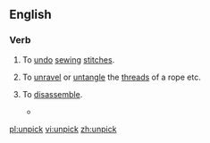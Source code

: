 ==English==

===Verb===
{{en-verb}}

# {{sewing}} To [[undo]] [[sewing]] [[stitch]]es.
# To [[unravel]] or [[untangle]] the [[thread]]s of a rope etc.
# {{figuratively}} To [[disassemble]].
#* {{quote-news
|year=2011
|date=January 25
|author=Paul Fletcher
|title=Arsenal   3 - 0   Ipswich (agg 3 - 1)
|work=BBC
|url=http://news.bbc.co.uk/sport2/hi/football/league_cup/9371217.stm
|page=
|passage=The home team eventually started to '''unpick''' the Town defence and Fabregas forced a saved from visiting goalkeeper Marton Fulop after collecting a pass from Bendtner, who played on the right side of the front line.}}

[[pl:unpick]]
[[vi:unpick]]
[[zh:unpick]]